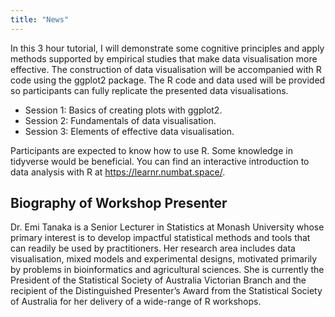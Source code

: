 ```yaml
---
title: "News"
---
```


In this 3 hour tutorial, I will demonstrate some cognitive principles and apply methods supported by empirical studies that make data visualisation more effective. The construction of data visualisation will be accompanied with R code using the ggplot2 package. The R code and data used will be provided so participants can fully replicate the presented data visualisations.


* Session 1: Basics of creating plots with ggplot2.
* Session 2: Fundamentals of data visualisation.
* Session 3: Elements of effective data visualisation.

Participants are expected to know how to use R. Some knowledge in tidyverse would be beneficial. You can find an interactive introduction to data analysis with R at [https://learnr.numbat.space/](https://learnr.numbat.space/).



## Biography of Workshop Presenter

Dr. Emi Tanaka is a Senior Lecturer in Statistics at Monash University whose primary interest is to develop impactful statistical methods and tools that can readily be used by practitioners. Her research area includes data visualisation, mixed models and experimental designs, motivated primarily by problems in bioinformatics and agricultural sciences. She is currently the President of the Statistical Society of Australia Victorian Branch and the recipient of the Distinguished Presenter's Award from the Statistical Society of Australia for her delivery of a wide-range of R workshops.
